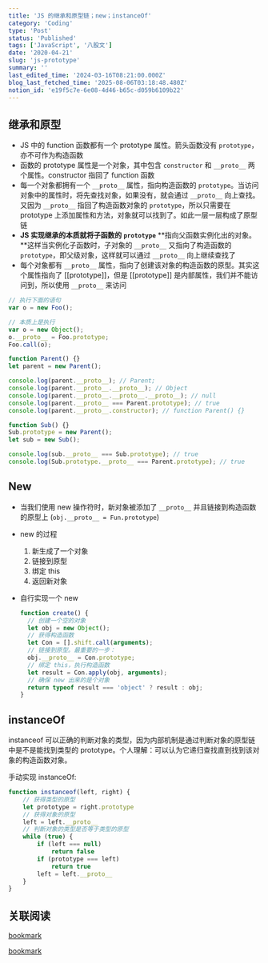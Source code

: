 ```yaml
---
title: 'JS 的继承和原型链；new；instanceOf'
category: 'Coding'
type: 'Post'
status: 'Published'
tags: ['JavaScript', '八股文']
date: '2020-04-21'
slug: 'js-prototype'
summary: ''
last_edited_time: '2024-03-16T08:21:00.000Z'
blog_last_fetched_time: '2025-08-06T03:18:48.480Z'
notion_id: 'e19f5c7e-6e08-4d46-b65c-d059b6109b22'
---
```


## 继承和原型

- JS 中的 function 函数都有一个 prototype 属性。箭头函数没有 `prototype`，亦不可作为构造函数
- 函数的 prototype 属性是一个对象，其中包含 `constructor` 和 `__proto__` 两个属性。constructor 指回了 function 函数
- 每一个对象都拥有一个 `__proto__` 属性，指向构造函数的 `prototype`。当访问对象中的属性时，将先查找对象，如果没有，就会通过 `__proto__` 向上查找。又因为 `__proto__` 指回了构造函数对象的 `prototype`，所以只需要在 prototype 上添加属性和方法，对象就可以找到了。如此一层一层构成了原型链
- **JS 实现继承的本质就将子函数的** **`prototype`** **指向父函数实例化出的对象。**这样当实例化子函数时，子对象的 `__proto__` 又指向了构造函数的 `prototype`，即父级对象，这样就可以通过 `__proto__` 向上继续查找了
- 每个对象都有 `__proto__` 属性，指向了创建该对象的构造函数的原型。其实这个属性指向了 [[prototype]]，但是 [[prototype]] 是内部属性，我们并不能访问到，所以使用 `__proto__` 来访问

```javascript
// 执行下面的语句
var o = new Foo();

// 本质上是执行
var o = new Object();
o.__proto__ = Foo.prototype;
Foo.call(o);
```

```javascript
function Parent() {}
let parent = new Parent();

console.log(parent.__proto__); // Parent;
console.log(parent.__proto__.__proto__); // Object
console.log(parent.__proto__.__proto__.__proto__); // null
console.log(parent.__proto__ === Parent.prototype); // true
console.log(parent.__proto__.constructor); // function Parent() {}

function Sub() {}
Sub.prototype = new Parent();
let sub = new Sub();

console.log(sub.__proto__ === Sub.prototype); // true
console.log(Sub.prototype.__proto__ === Parent.prototype); // true
```

## New

- 当我们使用 new 操作符时，新对象被添加了 `__proto__` 并且链接到构造函数的原型上 (`obj.__proto__ = Fun.prototype`)
- new 的过程
  1.  新生成了一个对象
  2.  链接到原型
  3.  绑定 this
  4.  返回新对象
- 自行实现一个 new

  ```javascript
  function create() {
    // 创建一个空的对象
    let obj = new Object();
    // 获得构造函数
    let Con = [].shift.call(arguments);
    // 链接到原型。最重要的一步：
    obj.__proto__ = Con.prototype;
    // 绑定 this，执行构造函数
    let result = Con.apply(obj, arguments);
    // 确保 new 出来的是个对象
    return typeof result === 'object' ? result : obj;
  }
  ```

## instanceOf

instanceof 可以正确的判断对象的类型，因为内部机制是通过判断对象的原型链中是不是能找到类型的 prototype。个人理解：可以认为它递归查找直到找到该对象的构造函数对象。

手动实现 instanceOf:

```javascript
function instanceof(left, right) {
    // 获得类型的原型
    let prototype = right.prototype
    // 获得对象的原型
    left = left.__proto__
    // 判断对象的类型是否等于类型的原型
    while (true) {
    	if (left === null)
    		return false
    	if (prototype === left)
    		return true
    	left = left.__proto__
    }
}
```

## 关联阅读

[bookmark](https://developer.mozilla.org/zh-CN/docs/Web/JavaScript/Inheritance_and_the_prototype_chain)

[bookmark](https://github.com/KieSun/Dream/issues/2)
